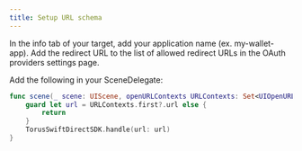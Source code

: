 ```yaml
---
title: Setup URL schema
---
```


In the info tab of your target, add your application name (ex. my-wallet-app).
Add the redirect URL to the list of allowed redirect URLs in the OAuth providers
settings page.

Add the following in your SceneDelegate:

```swift
func scene(_ scene: UIScene, openURLContexts URLContexts: Set<UIOpenURLContext>) {
    guard let url = URLContexts.first?.url else {
        return
    }
    TorusSwiftDirectSDK.handle(url: url)
}
```
